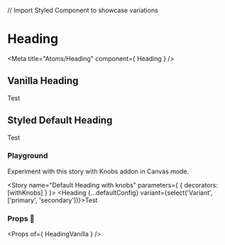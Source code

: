 

// Import Styled Component to showcase variations

# Heading

<Meta title="Atoms/Heading" component={ Heading } />

## Vanilla  Heading

<Preview withToolbar>
  <Story name="Vanilla Heading">
   <HeadingVanilla {...defaultConfig}>Test</HeadingVanilla>
  </Story>
</Preview>


## Styled Default Heading

<Preview withToolbar>
  <Story name="Default Heading">
   <Heading {...defaultConfig}>Test</Heading>
  </Story>
</Preview>

### Playground

Experiment with this story with Knobs addon in Canvas mode.

<Story name="Default Heading with knobs" parameters={ { decorators: [withKnobs] } }>
   <Heading {...defaultConfig} variant={select('Variant', ['primary', 'secondary'])}>Test</Heading>
</Story>

### Props 🔧

<Props of={ HeadingVanilla } />
